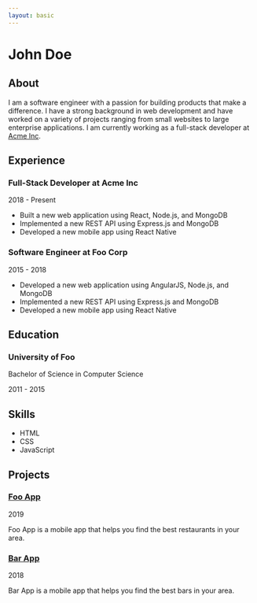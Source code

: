 ```yaml
---
layout: basic
---
```


<script lang="ts">import Icon from '@iconify/svelte';</script>

# John Doe

## About

I am a software engineer with a passion for building products that make a difference. I have a strong background in web development and have worked on a variety of projects ranging from small websites to large enterprise applications. I am currently working as a full-stack developer at [Acme Inc](https://acme.com).

## Experience

### Full-Stack Developer at Acme Inc

2018 - Present

- Built a new web application using React, Node.js, and MongoDB
- Implemented a new REST API using Express.js and MongoDB
- Developed a new mobile app using React Native

### Software Engineer at Foo Corp

2015 - 2018

- Developed a new web application using AngularJS, Node.js, and MongoDB
- Implemented a new REST API using Express.js and MongoDB
- Developed a new mobile app using React Native

## Education

### University of Foo

Bachelor of Science in Computer Science

2011 - 2015

## Skills

- <Icon icon="skill-icons:html" class="inline m-0 mr-2" /> HTML
- <Icon icon="skill-icons:css" class="inline m-0 mr-2" /> CSS
- <Icon icon="skill-icons:javascript" class="inline m-0 mr-2" /> JavaScript

## Projects

### [Foo App](https://foo.app)

2019

Foo App is a mobile app that helps you find the best restaurants in your area.

### [Bar App](https://bar.app)

2018

Bar App is a mobile app that helps you find the best bars in your area.
